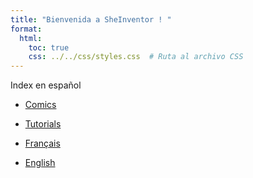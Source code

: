 ```yaml
---
title: "Bienvenida a SheInventor ! "
format: 
  html: 
    toc: true
    css: ../../css/styles.css  # Ruta al archivo CSS
---
```


Index en español 



- [Comics](comics/emanuel.qmd)
- [Tutorials](tutorials/index.qmd)

- [Français](../fr/index.qmd)
- [English](../en/index.qmd)